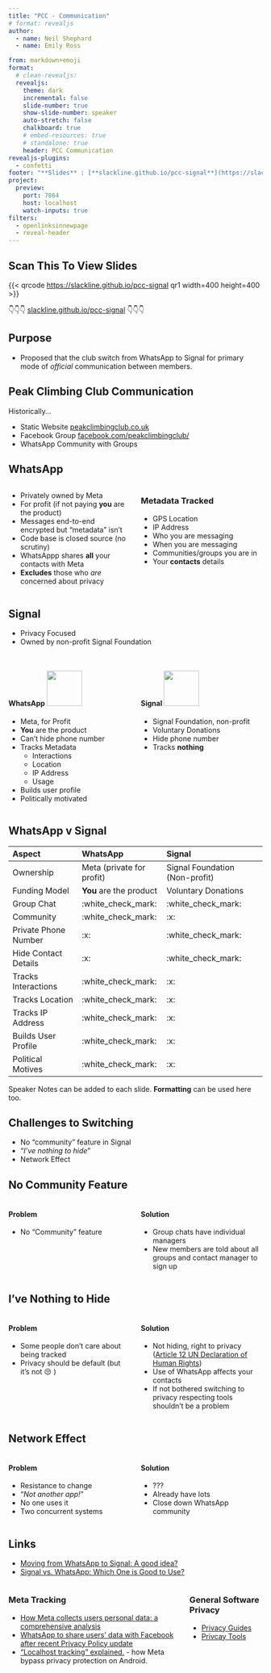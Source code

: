 ```yaml
---
title: "PCC - Communication"
# format: revealjs
author:
  - name: Neil Shephard
  - name: Emily Ross

from: markdown+emoji
format:
  # clean-revealjs:
  revealjs:
    theme: dark
    incremental: false
    slide-number: true
    show-slide-number: speaker
    auto-stretch: false
    chalkboard: true
    # embed-resources: true
    # standalone: true
    header: PCC Communication
revealjs-plugins:
  - confetti
footer: "**Slides** : [**slackline.github.io/pcc-signal**](https://slackline.github.io/pcc-signal)"
project:
  preview:
    port: 7864
    host: localhost
    watch-inputs: true
filters:
  - openlinksinnewpage
  - reveal-header
---
```


## Scan This To View Slides

{{< qrcode <https://slackline.github.io/pcc-signal> qr1 width=400 height=400 >}}

👇👇👇 [slackline.github.io/pcc-signal](https://slackline.github.io/pcc-signal) 👇👇👇

## Purpose

- Proposed that the club switch from WhatsApp to Signal for primary mode of _official_ communication between members.

## Peak Climbing Club Communication

Historically...

- Static Website [peakclimbingclub.co.uk][pcc]
- Facebook Group [facebook.com/peakclimbingclub/][pcc-facebook]
- WhatsApp Community with Groups

## WhatsApp

:::: {.columns}

::: {.column width="50%"}

- Privately owned by Meta
- For profit (if not paying **you** are the product)
- Messages end-to-end encrypted but "metadata" isn't
- Code base is closed source (no scrutiny)
- WhatsAppp shares **all** your contacts with Meta
- **Excludes** those who _are_ concerned about privacy

:::
::: {.column width=50%}

### Metadata Tracked

- GPS Location
- IP Address
- Who you are messaging
- When you are messaging
- Communities/groups you are in
- Your **contacts** details

:::
::::

## Signal

- Privacy Focused
- Owned by non-profit Signal Foundation

## {.scrollable}

:::: {.columns}
::: {.column width="50%"}

#### WhatsApp [![](img/whatsapp.png){width=70}](https://www.flaticon.com/free-icons/whatsapp)

- Meta, for Profit
- **You** are the product
- Can't hide phone number
- Tracks Metadata
  - Interactions
  - Location
  - IP Address
  - Usage
- Builds user profile
- Politically motivated

:::
::: {.column width=50%}

#### Signal [![](img/signal.png){width=70}](https://www.flaticon.com/free-icons/signal)

- Signal Foundation, non-profit
- Voluntary Donations
- Hide phone number
- Tracks **nothing**
:::
::::

## WhatsApp v Signal {.scrollable}

| Aspect               | WhatsApp                  | Signal                         |
|:---------------------|:--------------------------|:-------------------------------|
| Ownership            | Meta (private for profit) | Signal Foundation (Non-profit) |
| Funding Model        | **You** are the product   | Voluntary Donations            |
| Group Chat           | :white_check_mark:        | :white_check_mark:             |
| Community            | :white_check_mark:        | :x:                            |
| Private Phone Number | :x:                       | :white_check_mark:             |
| Hide Contact Details | :x:                       | :white_check_mark:             |
| Tracks Interactions  | :white_check_mark:        | :x:                            |
| Tracks Location      | :white_check_mark:        | :x:                            |
| Tracks IP Address    | :white_check_mark:        | :x:                            |
| Builds User Profile  | :white_check_mark:        | :x:                            |
| Political Motives    | :white_check_mark:        | :x:                            |

::: {.notes}
Speaker Notes can be added to each slide. **Formatting** can be used here too.
:::

## Challenges to Switching

- No "community" feature in Signal
- "_I've nothing to hide_"
- Network Effect

## No Community Feature

:::: {.columns}
::: {.column width="50%"}

#### Problem

- No "Community" feature

:::
::: {.column width=50%}

#### Solution

- Group chats have individual managers
- New members are told about all groups and contact manager to sign up

:::
::::

## I've Nothing to Hide {.scrollable}

:::: {.columns}
::: {.column width="50%"}

#### Problem

- Some people don't care about being tracked
- Privacy should be default (but it's not 😒 )

:::
::: {.column width=50%}

#### Solution

- Not hiding, right to privacy ([Article 12 UN Declaration of Human
  Rights](https://www.un.org/en/about-us/universal-declaration-of-human-rights))
- Use of WhatsApp affects your contacts
- If not bothered switching to privacy respecting tools shouldn't be a problem

:::
::::

## Network Effect

:::: {.columns}
::: {.column width="50%"}

#### Problem

- Resistance to change
- "_Not another app!_"
- No one uses it
- Two concurrent systems

:::
::: {.column width=50%}

#### Solution

- ???
- Already have lots
- Close down WhatsApp community

:::
::::

## Links

- [Moving from WhatsApp to Signal: A good idea?](https://www.malwarebytes.com/blog/news/2025/03/moving-from-whatsapp-to-signal-a-good-idea)
- [Signal vs. WhatsApp: Which One is Good to Use?](https://privacysavvy.com/security/mobile/signal-vs-whatsapp/)

:::: {.columns}
::: {.column width="70%"}

### Meta Tracking

- [How Meta collects users personal data: a comprehensive analysis](https://en.todoandroid.es/meta-collects-data-from-users-this-is-how-it-does-it/)
- [WhatsApp to share users' data with Facebook after recent Privacy Policy update](https://privacysavvy.com/news/privacy/whatsapp-to-share-data-with-facebook-after-privacy-policy-update/)
- [“Localhost tracking” explained.](https://www.zeropartydata.es/p/localhost-tracking-explained-it-could) - how Meta
  bypass privacy protection on Android.

:::
::: {.column width=30%}

### General Software Privacy

- [Privacy Guides](https://www.privacyguides.org/)
- [Privcay Tools](https://www.privacytools.io/)

:::
::::

[pcc]: https://www.peakclimbingclub.co.uk/
[pcc-facebook]: https://www.facebook.com/peakclimbingclub/
